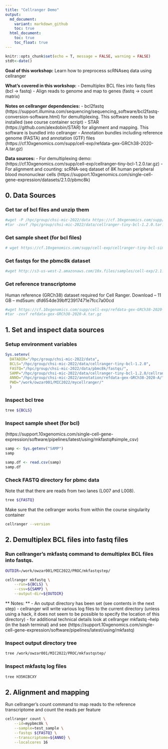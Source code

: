 ```yaml
---
title: "Cellranger Demo"
output:
  md_document:
    variant: markdown_github
    toc: true
  html_document:
    toc: true
    toc_float: true
---
```



```r
knitr::opts_chunk$set(echo = T, message = FALSE, warning = FALSE)
stdt<-date()
```

**Goal of this workshop:** Learn how to preprocess scRNAseq data using cellranger

**What's covered in this workshop:**
- Demultiplex BCL files into fastq files (bcl -> fastq)
- Align reads to genome and map to genes (fastq -> count matrix)

**Notes on cellranger dependencies:**
- bcl2fastq (https://support.illumina.com/sequencing/sequencing_software/bcl2fastq-conversion-software.html) for demultiplexing. This software needs to be installed (see course container script)
- STAR (https://github.com/alexdobin/STAR) for alignment and mapping. This software is bundled into cellranger
- Annotation bundles including  reference genome (FASTA) and annotation (GTF) files (https://cf.10xgenomics.com/supp/cell-exp/refdata-gex-GRCh38-2020-A.tar.gz)

**Data sources:** 
- For demultiplexing demo:  (https://cf.10xgenomics.com/supp/cell-exp/cellranger-tiny-bcl-1.2.0.tar.gz)
- For alignment and counting: scRNA-seq dataset of 8K human peripheral blood mononuclear cells (https://support.10xgenomics.com/single-cell-gene-expression/datasets/2.1.0/pbmc8k)


## 0. Data Sources




### Get tar of bcl files and unzip them

```bash
#wget -P /hpc/group/chsi-mic-2022/data https://cf.10xgenomics.com/supp/cell-exp/cellranger-tiny-bcl-1.2.0.tar.gz\
#tar -zxvf /hpc/group/chsi-mic-2022/data/cellranger-tiny-bcl-1.2.0.tar.gz
```

### Get  sample sheet (for bcl files)
```bash
# wget https://cf.10xgenomics.com/supp/cell-exp/cellranger-tiny-bcl-simple-1.2.0.csv
```

### Get fastqs for the pbmc8k dataset
```bash
#wget http://s3-us-west-2.amazonaws.com/10x.files/samples/cell-exp/2.1.0/pbmc8k/pbmc8k_fastqs.tar
```


### Get reference transcriptome

Human reference (GRCh38) dataset required for Cell Ranger.
Download – 11 GB – md5sum: dfd654de39bff23917471e7fcc7a00cd
```bash
#wget https://cf.10xgenomics.com/supp/cell-exp/refdata-gex-GRCh38-2020-A.tar.gz
#tar -zxvf refdata-gex-GRCh38-2020-A.tar.gz
```

## 1. Set and inspect data sources

### Setup environment variables

```r
Sys.setenv(
  DATADIR="/hpc/group/chsi-mic-2022/data",
  BCLS="/hpc/group/chsi-mic-2022/data/cellranger-tiny-bcl-1.2.0",
  FASTQ="/hpc/group/chsi-mic-2022/data/pbmc8k/fastqs/",
  SAMP="/hpc/group/chsi-mic-2022/data/cellranger-tiny-bcl-1.2.0/cellranger-tiny-bcl-simple-1.2.0.csv",
  ANNO="/hpc/group/chsi-mic-2022/annotation/refdata-gex-GRCh38-2020-A/",
  PWD="/work/owzar001/MIC2022/mycellranger/"
  )
```

### Inspect bcl tree

```bash
tree ${BCLS}
```


### Inspect sample sheet (for bcl)

(https://support.10xgenomics.com/single-cell-gene-expression/software/pipelines/latest/using/mkfastq#simple_csv)

```r
samp <- Sys.getenv("SAMP") 
samp

samp.df <- read.csv(samp)
samp.df
```


### Check FASTQ directory for pbmc data

Note that that there are reads from two lanes (L007 and L008). 
```bash
tree ${FASTQ}
```

Make sure that the cellranger works from within the course singularity container

```bash
cellranger --version
```



## 2. Demultiplex BCL files into fastq files


### Run cellranger's mkfastq command to demultiplex BCL files into fastqs. 


```bash
OUTDIR=/work/owzar001/MIC2022/PROC/mkfastqstep/

cellranger mkfastq \
    --run=${BCLS} \
    --csv=${SAMP} \
    --output-dir=${OUTDIR}
```

** Notes: **
- An output directory has been set (see contents in the next step)
- cellranger will write various log files to the current directory (unless using a hack, it does not seem to be possible to specify the location of this directory)
- for additional technical details look at cellranger mkfastq --help (in the bash terminal) and see 
(https://support.10xgenomics.com/single-cell-gene-expression/software/pipelines/latest/using/mkfastq)

### Inspect output directory tree

```bash
tree /work/owzar001/MIC2022/PROC/mkfastqstep/
```

### Inspect mkfastq log files


```bash
tree H35KCBCXY
```


## 2. Alignment and mapping

Run cellranger's count command to map reads to the reference transcriptome and count the reads per feature

```bash

cellranger count \
    --id=mypbmc8k \
    --sample=test_sample \
    --fastqs ${FASTQ} \
    --transcriptome=${ANNO} \
    --localcores 16
```
